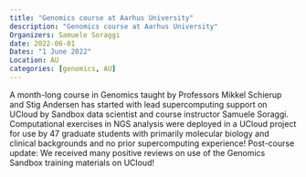 ```yaml
---
title: "Genomics course at Aarhus University"
description: "Genomics course at Aarhus University"
Organizers: Samuele Soraggi
date: 2022-06-01
Dates: "1 June 2022"
Location: AU
categories: [genomics, AU]
---
```


A month-long course in Genomics taught by Professors Mikkel Schierup and Stig Andersen has started with lead supercomputing support on UCloud by Sandbox data scientist and course instructor Samuele Soraggi. Computational exercises in NGS analysis were deployed in a UCloud project for use by 47 graduate students with primarily molecular biology and clinical backgrounds and no prior supercomputing experience! Post-course update: We received many positive reviews on use of the Genomics Sandbox training materials on UCloud! 